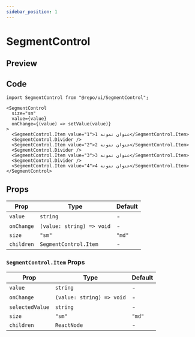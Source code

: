```yaml
---
sidebar_position: 1
---
```


# SegmentControl

## Preview


<Container>
    <SegmentControlWrapper/>
</Container>

## Code
```tsx
import SegmentControl from "@repo/ui/SegmentControl";

<SegmentControl
  size="sm"
  value={value}
  onChange={(value) => setValue(value)}
>
  <SegmentControl.Item value="1">عنوان نمونه 1</SegmentControl.Item>
  <SegmentControl.Divider />
  <SegmentControl.Item value="2">عنوان نمونه 2</SegmentControl.Item>
  <SegmentControl.Divider />
  <SegmentControl.Item value="3">عنوان نمونه 3</SegmentControl.Item>
  <SegmentControl.Divider />
  <SegmentControl.Item value="4">عنوان نمونه 4</SegmentControl.Item>
</SegmentControl>
```

## Props

| Prop       | Type                      | Default                  |
| ---------- | ------------------------- | ------------------------ |
| `value`    | `string`                  | -                        |
| `onChange` | `(value: string) => void` | -                        |
| `size`     | `"sm"`                    | `"md"`                   |
| `children` | `SegmentControl.Item`     | -                        |

### `SegmentControl.Item` Props

| Prop            | Type                      | Default |
| --------------- | ------------------------- | ------- |
| `value`         | `string`                  | -       |
| `onChange`      | `(value: string) => void` | -       |
| `selectedValue` | `string`                  | -       |
| `size`          | `"sm"`                    | `"md"`  |
| `children`      | `ReactNode`               | -       |
